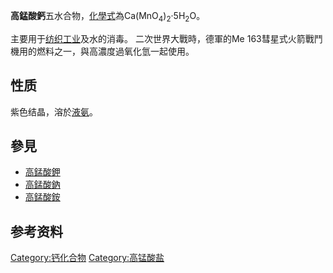 {{NoteTA
|T=zh-hans:高锰酸钙;zh-tw:過錳酸鈣
|1=zh-hans:高锰酸;zh-tw:過錳酸
}}
{{chembox
| Reference = <ref name="BGIA GESTIS">{{GESTIS|ZVG=500069|CAS=10118-76-0|Datum=31.08.2007}}</ref>
| Name = 高锰酸钙
| ImageFile = Calcium permanganate.svg
|ImageFile1=CalciumPermanganate.jpg
| IUPACName = Calcium oxido-trioxo-manganese<ref>{{Cite web |url=http://www.chemindustry.com/chemicals/1005888.html |title=存档副本 |accessdate=2010-04-16 |archive-date=2017-12-22 |archive-url=https://web.archive.org/web/20171222052058/http://www.chemindustry.com/chemicals/1005888.html |dead-url=no }}</ref>
| OtherNames = 过锰酸钙
| Section1 = {{Chembox Identifiers
|   CASNo = 10118-76-0
|    CASNo_Ref = {{cascite}}
|   PubChem = 24959
|   RTECS = EW3860000
|   KEGG = 
|   UNNumber = 
|   EINECS = 233-322-7
  }} 
| Section2 = {{Chembox Properties
|   Formula = Ca(MnO<sub>4</sub>)<sub>2</sub>
|   MolarMass = 277.949
|   Appearance = 紫色晶体
|   Density = 2.49 g/cm<sup>3</sup>
|   MeltingPt = 140 °C (分解)
|   Solubility = 溶于水
  }}
| Section7 = {{Chembox Hazards
|   ExternalMSDS = 
|   EUIndex =
|   EUClass = 氧化性（'''O'''）
|   RPhrases = {{R8}}
|   SPhrases = 
|   NFPA-H = 
|   NFPA-F = 
|   NFPA-R = 
|   NFPA-O = 
|   FlashPt = 
|   MAK = 0.5 mg/m<sup>3</sup><ref name="BGIA GESTIS" />
  }}
| Section8 = {{Chembox Related
|   OtherAnions = 
|   OtherCations = [[高锰酸钾|高锰酸钾]]<br/>[[高锰酸铵|高锰酸铵]]
|   OtherFunctn = 
|    Function = 
|   OtherCpds = 
  }}
}}

'''高錳酸鈣'''五水合物，[[化學式|化學式]]為Ca(MnO<sub>4</sub>)<sub>2</sub>·5H<sub>2</sub>O。
{{citation needed|遇到衝擊時，極可能產生爆炸。}}

主要用于[[纺织工业|纺织工业]]及水的消毒。
二次世界大戰時，德軍的Me 163彗星式火箭戰鬥機用的燃料之一，與高濃度過氧化氫一起使用。

==性质==
紫色结晶，溶於[[液氨|液氨]]。

== 參見 ==
*[[高錳酸鉀|高錳酸鉀]]
*[[高錳酸鈉|高錳酸鈉]]
*[[高錳酸銨|高錳酸銨]]

==参考资料==
{{reflist}}

{{鈣化合物}}
{{高锰酸盐}}
{{Inorganic-compound-stub}}

[[Category:钙化合物|Category:钙化合物]]
[[Category:高锰酸盐|Category:高锰酸盐]]
